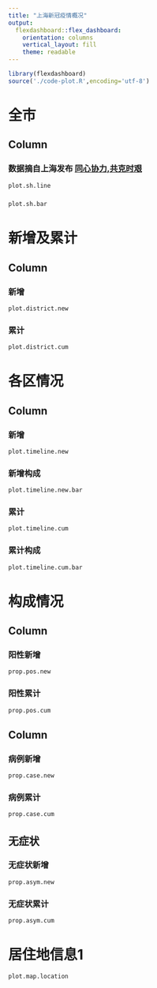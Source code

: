 ```yaml
---
title: "上海新冠疫情概况"
output: 
  flexdashboard::flex_dashboard:
    orientation: columns
    vertical_layout: fill
    theme: readable
---
```


```r
library(flexdashboard)
source('./code-plot.R',encoding='utf-8')
```

# 全市


Column {}
-----------------------------------------------------------------------

### 数据摘自上海发布 [同心协力,共克时艰](https://docs.qq.com/form/page/DWEh0V2FCdU5lWW9j)

```r
plot.sh.line
```

### 

```r
plot.sh.bar
```


# 新增及累计


Column {.tabset}
-----------------------------------------------------------------------

###  新增

```r
plot.district.new

```

### 累计
```r
plot.district.cum
```

# 各区情况


Column { .tabset }
-----------------------------------------------------------------------

### 新增

```r
plot.timeline.new

```

### 新增构成

```r
plot.timeline.new.bar

```

### 累计

```r
plot.timeline.cum
```

### 累计构成

```r
plot.timeline.cum.bar
```


# 构成情况

    
Column {data-width=333}
-------------------------------------
    
### 阳性新增
    
```r
prop.pos.new
```

### 阳性累计
    
```r
prop.pos.cum
```
Column {data-width=333}
-------------------------------------
   
### 病例新增

```r
prop.case.new
```   
 
### 病例累计
    
```r
prop.case.cum
```
无症状 {data-width=333}
-------------------------------------
   
### 无症状新增

```r
prop.asym.new
```   
 
### 无症状累计
    
```r
prop.asym.cum
```

# 居住地信息1


```r
plot.map.location

```
